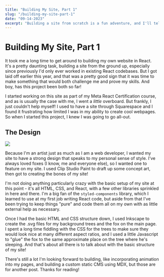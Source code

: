 ```yaml
---
title: "Building My Site, Part 1"
slug: "/building-my-site-part-1"
date: "09-14-2023"
excerpt: "Building a site from scratch is a fun adventure, and I'll tell you all about it in this multi-part blog series!"
---
```



# Building My Site, Part 1

It took me a long time to get around to building my own website in React. It's a pretty daunting task, building a site from the ground up, especially since previously I'd only ever worked in existing React codebases. But I got laid off earlier this year, and that was a pretty good sign that it was time to make something that would both challenge me and prove my skills. And boy, has this project been both so far!

I started working on this site as part of my Meta React Certification course, and as is usually the case with me, I went a _little_ overboard. But frankly, I just couldn't help myself! I used to have a site through Squarespace and I found it frustrating how limited I was in my ability to create cool webpages. So when I started this project, I knew I was going to go all-out.

## The Design

<Image src={ConceptArt} />

Because I'm an artist just as much as I am a web developer, I wanted my site to have a strong design that speaks to my personal sense of style. I've always loved foxes (I know, me and everyone else), so I wanted one to feature on my site. I used Clip Studio Paint to draft up some concept art, then got to creating the bones of my site!

I'm not doing anything particularly crazy with the basic setup of my site at this point - it's all HTML, CSS, and React, with a few other libraries sprinkled in here and there. I'm a big fan of the `styled-components` library, which I learned to use at my first job writing React code, but aside from that I've been trying to keep things "pure" and code them all on my own with as little external help as necessary.

Once I had the basic HTML and CSS structure down, I used Inkscape to create the .svg files for my background trees and the fox on the main page. I spent a long time fiddling with the CSS for the trees to make sure they would look nice at many different aspect ratios, and I used a little Javascript to "glue" the fox to the same approximate place on the tree where he's sleeping. And that's about all there is to talk about with the basic structure of my site!

There's still a lot I'm looking forward to building, like incorporating animation into my pages, and building a custom static CMS using MDX, but those are for another post. Thanks for reading!